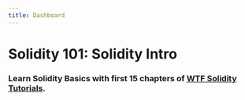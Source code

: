 ```yaml
---
title: Dashboard
---
```



# Solidity 101: Solidity Intro

### Learn Solidity Basics with first 15 chapters of [WTF Solidity Tutorials](https://github.com/AmazingAng/WTF-Solidity).

<DashboardProcessTip />
<DashboardQuiz meta={require('./meta.json')} />

<PageMetadata
  title="Solidity Intro"
  description="Learn Solidity Basics with WTF Solidity Tutorials"
  image="https://gateway.pinata.cloud/ipfs/QmYDJ1c9WuqCsEPZDGo8huyCPPkYjd1WoqDvBhSbNsgtJ2/101.png"
/>
